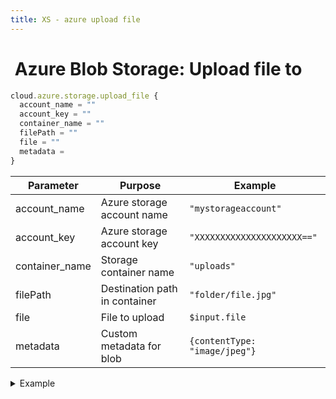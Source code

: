 ```yaml
---
title: XS - azure upload file
---
```


# <img src="../assets/docuBadge (11).png" alt="" data-size="line" /> Azure Blob Storage: Upload file to <a href="#xs-azureupload" id="xs-azureupload"></a>

```javascript
cloud.azure.storage.upload_file {
  account_name = ""
  account_key = ""
  container_name = ""
  filePath = ""
  file = ""
  metadata =
}
```

| Parameter       | Purpose                       | Example                       |
| --------------- | ----------------------------- | ----------------------------- |
| account\_name   | Azure storage account name    | `"mystorageaccount"`          |
| account\_key    | Azure storage account key     | `"XXXXXXXXXXXXXXXXXXXXX=="`   |
| container\_name | Storage container name        | `"uploads"`                   |
| filePath        | Destination path in container | `"folder/file.jpg"`           |
| file            | File to upload                | `$input.file`                 |
| metadata        | Custom metadata for blob      | `{contentType: "image/jpeg"}` |

<details>

<summary>Example</summary>

```javascript
cloud.azure.storage.upload_file {
  account_name = $env.AZURE_ACCOUNT_NAME
  account_key = $env.AZURE_ACCOUNT_KEY
  container_name = "user-files"
  filePath = $user.id|add:"/profile.jpg"
  file = $input.profile_photo
  metadata = {
    userId: $user.id,
    uploadDate: $now
  }
}
```

* Uploads file to Azure Blob Storage
* Supports custom metadata
* Creates directories automatically
* Overwrites existing files

</details>



